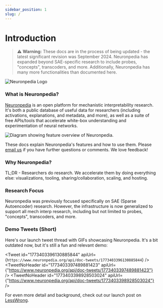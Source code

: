 ```yaml
---
sidebar_position: 1
slug: /
---
```



# Introduction

> ⚠️ **Warning:** These docs are in the process of being updated - the latest significant revision was September 2024. Neuronpedia has expanded beyond SAE-specific research to include probes, "concepts", transcoders, and more. Additionally, Neuronpedia has many more functionalities than documented here.

![Neuronpedia Logo](/img/intro.gif)

### What is Neuronpedia?

[Neuronpedia](https://neuronpedia.org) is an open platform for mechanistic interpretability research. It's both a public database of useful data for researchers (including activations, explanations, and metadata, and more), as well as a suite of free APIs/tools that accelerate white-box understanding and experimentation of neural networks.

![Diagram showing feature overview of Neuronpedia.](/img/neuronpedia-features.png)

These docs explain Neuronpedia's features and how to use them. Please [email us](mailto:johnny@neuronpedia.org) if you have further questions or comments. We love feedback!

### Why Neuronpedia?

TL;DR - Researchers do research. We accelerate them by doing everything else: visualizations, tooling, sharing/collaboration, scaling, and hosting.

### Research Focus

Neuronpedia was previously focused specifically on SAE (Sparse Autoencoder) research. However, the infrastructure is now generalized to support all mech interp research, including but not limited to probes, "concepts", transcoders, and more.

### Demo Tweets (Short)

Here's our launch tweet thread with GIFs showcasing Neuronpedia. It's a bit outdated now, but it's still a fun and relevant demo:

<Tweet
  id="1773403396130885844"
  apiUrl={`https://www.neuronpedia.org/api/doc-tweets/1773403396130885844`}
/>
<TweetNoHeader
  id="1773403397489881423"
  apiUrl={"https://www.neuronpedia.org/api/doc-tweets/1773403397489881423"}
/>
<TweetNoHeader
  id="1773403398928503024"
  apiUrl={"https://www.neuronpedia.org/api/doc-tweets/1773403398928503024"}
/>

For even more detail and background, check out our launch post on [LessWrong](https://www.lesswrong.com/posts/BaEQoxHhWPrkinmxd/announcing-neuronpedia-as-a-platform-to-accelerate-research).
